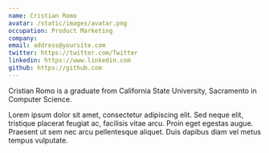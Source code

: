 ```yaml
---
name: Cristian Romo
avatar: /static/images/avatar.png
occupation: Product Marketing
company: 
email: address@yoursite.com
twitter: https://twitter.com/Twitter
linkedin: https://www.linkedin.com
github: https://github.com
---
```


Cristian Romo is a graduate from California State University, Sacramento in Computer Science. 


Lorem ipsum dolor sit amet, consectetur adipiscing elit. Sed neque elit, tristique placerat feugiat ac, facilisis vitae arcu. Proin eget egestas augue. Praesent ut sem nec arcu pellentesque aliquet. Duis dapibus diam vel metus tempus vulputate.
